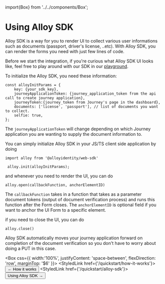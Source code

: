 import{Box} from '../../components/Box';


# Using Alloy SDK

Alloy SDK is a way for you to render UI to collect various user informations such as documents (passport, driver's license, ..etc). With Alloy SDK, you can render the forms you need with just few lines of code.

Before we start the integration, if you're curious what Alloy SDK UI looks like, feel free to play around with our SDK in our [playground](/sdk). 

To initialize the Alloy SDK, you need these information:
```
const alloyInitParams = {
    key: {your_sdk_key},
    journeyApplicationToken: {journey_application_token from the api call to create journey application},
    journeyToken:{journey_token from Journey's page in the dashboard},
    documents: ['license', 'passport'], // list of documents you want to collect.
    selfie: true,
};

```

The `journeyApplicationToken` will change depending on which Journey application you are wanting to supply the document information to.

You can simply initialize Alloy SDK in your JS/TS client side application by doing 

``` 
import alloy from '@alloyidentity/web-sdk' 

 alloy.init(alloyInitParams);
```

and whenever you need to render the UI, you can do 

```
alloy.open(callbackFunction, anchorElementID)
```

The `callbackFunction` takes in a function that takes as a parameter document tokens (output of document verification process) and runs this function after the Form closes.
The `anchorElementID` is optional field if you want to anchor the UI Form to a specific element.

if you need to close the UI, you can do 

```
alloy.close()
```

Alloy SDK automatically moves your journey application forward on completion of the document verification so you don't have to worry about doing a PUT in this case.

<Box css={{
    width:'100%',
    justifyContent: 'space-between',
    flexDirection: 'row',
    marginTop: '$6'
}}>
<StyledLink href={'/quickstart/how-it-works'}><Button color={ButtonColor.secondary} size={ButtonSize.large}> ← How it works </Button></StyledLink>
<StyledLink href={'/quickstart/alloy-sdk'}><Button size={ButtonSize.large}> Using Alloy SDK → </Button></StyledLink>
</Box>


